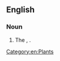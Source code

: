 ==English==
===Noun===
{{en-noun}}

# The {{vern|cuckoo-flower}}, {{taxlink|Cardamine pratensis|species|noshow=1}}.

[[Category:en:Plants]]